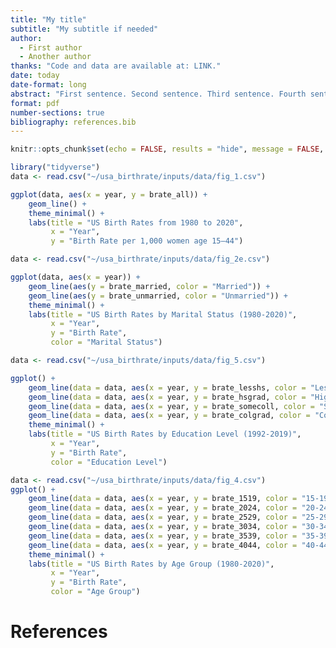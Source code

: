 ```yaml
---
title: "My title"
subtitle: "My subtitle if needed"
author: 
  - First author
  - Another author
thanks: "Code and data are available at: LINK."
date: today
date-format: long
abstract: "First sentence. Second sentence. Third sentence. Fourth sentence."
format: pdf
number-sections: true
bibliography: references.bib
---
```


```r
knitr::opts_chunk$set(echo = FALSE, results = "hide", message = FALSE, warning = FALSE)
```

```r
library("tidyverse")
data <- read.csv("~/usa_birthrate/inputs/data/fig_1.csv")

ggplot(data, aes(x = year, y = brate_all)) + 
    geom_line() +
    theme_minimal() +
    labs(title = "US Birth Rates from 1980 to 2020",
         x = "Year",
         y = "Birth Rate per 1,000 women age 15–44")

```

```r
data <- read.csv("~/usa_birthrate/inputs/data/fig_2e.csv")

ggplot(data, aes(x = year)) + 
    geom_line(aes(y = brate_married, color = "Married")) +
    geom_line(aes(y = brate_unmarried, color = "Unmarried")) +
    theme_minimal() +
    labs(title = "US Birth Rates by Marital Status (1980-2020)",
         x = "Year",
         y = "Birth Rate",
         color = "Marital Status")

```

```r

data <- read.csv("~/usa_birthrate/inputs/data/fig_5.csv")

ggplot() + 
    geom_line(data = data, aes(x = year, y = brate_lesshs, color = "Less than High School")) +
    geom_line(data = data, aes(x = year, y = brate_hsgrad, color = "High School Graduate")) +
    geom_line(data = data, aes(x = year, y = brate_somecoll, color = "Some College")) +
    geom_line(data = data, aes(x = year, y = brate_colgrad, color = "College Graduate")) +
    theme_minimal() +
    labs(title = "US Birth Rates by Education Level (1992-2019)",
         x = "Year",
         y = "Birth Rate",
         color = "Education Level")

```
```r

data <- read.csv("~/usa_birthrate/inputs/data/fig_4.csv")
ggplot() + 
    geom_line(data = data, aes(x = year, y = brate_1519, color = "15-19")) +
    geom_line(data = data, aes(x = year, y = brate_2024, color = "20-24")) +
    geom_line(data = data, aes(x = year, y = brate_2529, color = "25-29")) +
    geom_line(data = data, aes(x = year, y = brate_3034, color = "30-34")) +
    geom_line(data = data, aes(x = year, y = brate_3539, color = "35-39")) +
    geom_line(data = data, aes(x = year, y = brate_4044, color = "40-44")) +
    theme_minimal() +
    labs(title = "US Birth Rates by Age Group (1980-2020)",
         x = "Year",
         y = "Birth Rate",
         color = "Age Group")

```

# References


